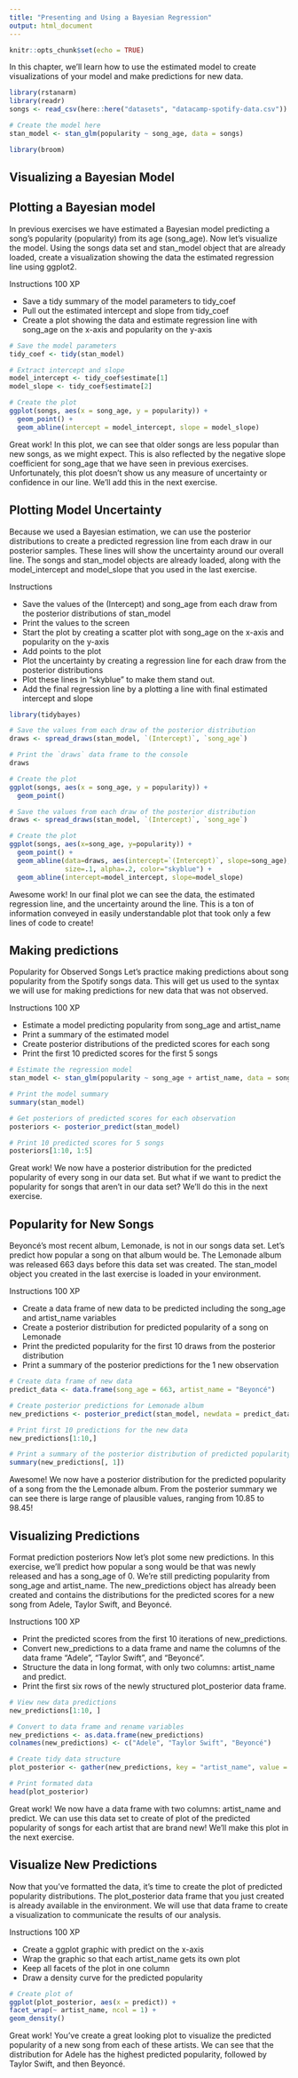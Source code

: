 ```yaml
---
title: "Presenting and Using a Bayesian Regression"
output: html_document
---
```


```r
knitr::opts_chunk$set(echo = TRUE)
```

In this chapter, we'll learn how to use the estimated model to create visualizations of your model and make predictions for new data.

```r
library(rstanarm)
library(readr)
songs <- read_csv(here::here("datasets", "datacamp-spotify-data.csv"))

# Create the model here
stan_model <- stan_glm(popularity ~ song_age, data = songs)

library(broom)
```

## Visualizing a Bayesian Model

## Plotting a Bayesian model
In previous exercises we have estimated a Bayesian model predicting a song's popularity (popularity) from its age (song_age). Now let's visualize the model. Using the songs data set and stan_model object that are already loaded, create a visualization showing the data the estimated regression line using ggplot2.

Instructions
100 XP

+ Save a tidy summary of the model parameters to tidy_coef
+ Pull out the estimated intercept and slope from tidy_coef
+ Create a plot showing the data and estimate regression line with song_age on the x-axis and popularity on the y-axis

```r
# Save the model parameters
tidy_coef <- tidy(stan_model)

# Extract intercept and slope
model_intercept <- tidy_coef$estimate[1]
model_slope <- tidy_coef$estimate[2]

# Create the plot
ggplot(songs, aes(x = song_age, y = popularity)) +
  geom_point() +
  geom_abline(intercept = model_intercept, slope = model_slope)

```
Great work! In this plot, we can see that older songs are less popular than new songs, as we might expect. This is also reflected by the negative slope coefficient for song_age that we have seen in previous exercises. Unfortunately, this plot doesn't show us any measure of uncertainty or confidence in our line. We'll add this in the next exercise.

## Plotting Model Uncertainty
Because we used a Bayesian estimation, we can use the posterior distributions to create a predicted regression line from each draw in our posterior samples. These lines will show the uncertainty around our overall line. The songs and stan_model objects are already loaded, along with the model_intercept and model_slope that you used in the last exercise.

Instructions 

+ Save the values of the (Intercept) and song_age from each draw from the posterior distributions of stan_model
+ Print the values to the screen
+ Start the plot by creating a scatter plot with song_age on the x-axis and popularity on the y-axis
+ Add points to the plot
+ Plot the uncertainty by creating a regression line for each draw from the posterior distributions
+ Plot these lines in "skyblue" to make them stand out.
+ Add the final regression line by a plotting a line with final estimated intercept and slope


```r
library(tidybayes)
```


```r
# Save the values from each draw of the posterior distribution
draws <- spread_draws(stan_model, `(Intercept)`, `song_age`)

# Print the `draws` data frame to the console
draws
```
```r
# Create the plot
ggplot(songs, aes(x = song_age, y = popularity)) +
  geom_point()
```

```r
# Save the values from each draw of the posterior distribution
draws <- spread_draws(stan_model, `(Intercept)`, `song_age`)

# Create the plot
ggplot(songs, aes(x=song_age, y=popularity)) +
  geom_point() + 
  geom_abline(data=draws, aes(intercept=`(Intercept)`, slope=song_age),
              size=.1, alpha=.2, color="skyblue") +
  geom_abline(intercept=model_intercept, slope=model_slope)
```


Awesome work! In our final plot we can see the data, the estimated regression line, and the uncertainty around the line. This is a ton of information conveyed in easily understandable plot that took only a few lines of code to create!

## Making predictions

Popularity for Observed Songs
Let's practice making predictions about song popularity from the Spotify songs data. This will get us used to the syntax we will use for making predictions for new data that was not observed.

Instructions
100 XP


+ Estimate a model predicting popularity from song_age and artist_name
+ Print a summary of the estimated model
+ Create posterior distributions of the predicted scores for each song
+ Print the first 10 predicted scores for the first 5 songs

```r
# Estimate the regression model
stan_model <- stan_glm(popularity ~ song_age + artist_name, data = songs)

# Print the model summary
summary(stan_model)

# Get posteriors of predicted scores for each observation
posteriors <- posterior_predict(stan_model)

# Print 10 predicted scores for 5 songs
posteriors[1:10, 1:5]
```
Great work! We now have a posterior distribution for the predicted popularity of every song in our data set. But what if we want to predict the popularity for songs that aren't in our data set? We'll do this in the next exercise.

## Popularity for New Songs
Beyoncé's most recent album, Lemonade, is not in our songs data set. Let's predict how popular a song on that album would be. The Lemonade album was released 663 days before this data set was created. The stan_model object you created in the last exercise is loaded in your environment.

Instructions
100 XP

+ Create a data frame of new data to be predicted including the song_age and artist_name variables
+ Create a posterior distribution for predicted popularity of a song on Lemonade
+ Print the predicted popularity for the first 10 draws from the posterior distribution
+ Print a summary of the posterior predictions for the 1 new observation

```r
# Create data frame of new data
predict_data <- data.frame(song_age = 663, artist_name = "Beyoncé")

# Create posterior predictions for Lemonade album
new_predictions <- posterior_predict(stan_model, newdata = predict_data)

# Print first 10 predictions for the new data
new_predictions[1:10,]

# Print a summary of the posterior distribution of predicted popularity
summary(new_predictions[, 1])
```
Awesome! We now have a posterior distribution for the predicted popularity of a song from the the Lemonade album. From the posterior summary we can see there is large range of plausible values, ranging from 10.85 to 98.45!

## Visualizing Predictions

Format prediction posteriors
Now let's plot some new predictions. In this exercise, we'll predict how popular a song would be that was newly released and has a song_age of 0. We're still predicting popularity from song_age and artist_name. The new_predictions object has already been created and contains the distributions for the predicted scores for a new song from Adele, Taylor Swift, and Beyoncé.

Instructions
100 XP

+ Print the predicted scores from the first 10 iterations of new_predictions.
+ Convert new_predictions to a data frame and name the columns of the data frame "Adele", "Taylor Swift", and "Beyoncé".
+ Structure the data in long format, with only two columns: artist_name and predict.
+ Print the first six rows of the newly structured plot_posterior data frame.

```r
# View new data predictions
new_predictions[1:10, ]

# Convert to data frame and rename variables
new_predictions <- as.data.frame(new_predictions)
colnames(new_predictions) <- c("Adele", "Taylor Swift", "Beyoncé")

# Create tidy data structure
plot_posterior <- gather(new_predictions, key = "artist_name", value = "predict")

# Print formated data
head(plot_posterior)
```

Great work! We now have a data frame with two columns: artist_name and predict. We can use this data set to create of plot of the predicted popularity of songs for each artist that are brand new! We'll make this plot in the next exercise.

## Visualize New Predictions
Now that you've formatted the data, it's time to create the plot of predicted popularity distributions. The plot_posterior data frame that you just created is already available in the environment. We will use that data frame to create a visualization to communicate the results of our analysis.

Instructions
100 XP

+ Create a ggplot graphic with predict on the x-axis
+ Wrap the graphic so that each artist_name gets its own plot
+ Keep all facets of the plot in one column
+ Draw a density curve for the predicted popularity

```r
# Create plot of 
ggplot(plot_posterior, aes(x = predict)) +
facet_wrap(~ artist_name, ncol = 1) +
geom_density()
```

Great work! You've create a great looking plot to visualize the predicted popularity of a new song from each of these artists. We can see that the distribution for Adele has the highest predicted popularity, followed by Taylor Swift, and then Beyoncé.
